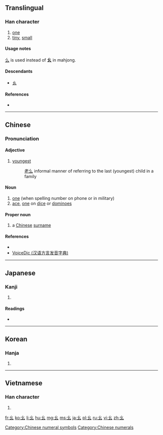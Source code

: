 ==Translingual==
{{stroke order|type=animate}}

===Han character===
{{Han char|rn=52|rad=幺|as=00|sn=3|var=1|four=|canj=VI}}

# [[one]]
# [[tiny]], [[small]]

====Usage notes====
[[么]] is used instead of '''幺''' in mahjong.

====Descendants====
* [[ㄠ]]

====References====
* {{Han ref|kx=0341.120|dkj=09189|dj=0650.060|hdz=21092.140|uh=5E7A|ud=24186}}

[[Category:Chinese numeral symbols]]
[[Category:Chinese numerals]]

----

==Chinese==
{{zh-forms}}

===Pronunciation===
{{zh-pron
|m=yāo,yào
|c=jiu1
|h=pfs=yau
|mn=au/io
|w=
|mc=y
|oc=y
|ma=|ma2=
|cat=a,n
}}

====Adjective====
{{zh-adj|s|tra=么|pin=yāo|pint=yao1|sort=幺00}}
# [[youngest]]
#: [[老么]] informal manner of referring to the last (youngest) child in a family

====Noun====
{{zh-noun|s|tra=么|pin=yāo|pint=yao1|sort=幺00}}

# [[one]] (when spelling number on phone or in military)
# [[ace]], [[one]] on [[dice]] or [[dominoes]]

====Proper noun====
{{zh-proper noun|s|tra=么|pin=yāo|pint=yao1|sort=幺00}}

# a [[Chinese]] [[surname]]

====References====
* {{cite web
|url=http://www.mdbg.net/chindict/chindict.php?page=worddict&wdrst=0&wdqb=幺
|title=幺
|work=MDBG English to Chinese dictionary ( Based on CC-CEDICT )
|language=Mandarin/English
|accessdate=2014-02-14}}
* [http://cn.voicedic.com/ VoiceDic (汉语方言发音字典)]

----

==Japanese==

===Kanji===
{{ja-kanji|grade=|rs=幺00}}

# {{defn|lang=ja|sort=幺00}}

====Readings====
* {{ja-readings|on=[[よう]] (yō)|kun=[[ちいさい]] (chiisai)}}

----

==Korean==

===Hanja===
{{ko-hanja|hangeul=요|rv=yo|mr=yo}}

# {{defn|lang=ko|sort=幺00}}

----

==Vietnamese==

===Han character===
{{vi-hantu|[[yêu]]|rs=幺00}}

# {{defn|lang=vi|sort=幺00}}

[[Category:CJKV radicals| ]]

[[fr:幺]]
[[ko:幺]]
[[li:幺]]
[[hu:幺]]
[[mg:幺]]
[[ms:幺]]
[[ja:幺]]
[[pl:幺]]
[[ru:幺]]
[[vi:幺]]
[[zh:幺]]